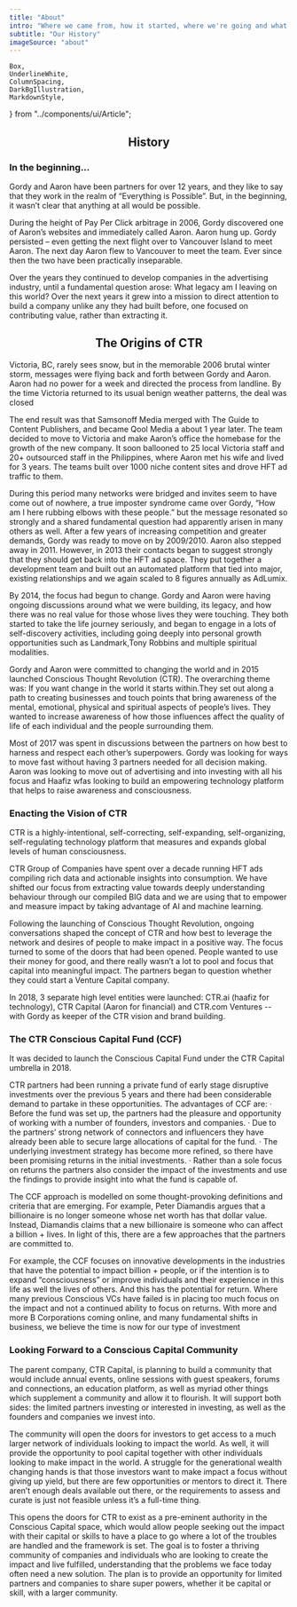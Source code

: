 ```yaml
---
title: "About"
intro: "Where we came from, how it started, where we're going and what we're doing."
subtitle: "Our History"
imageSource: "about"
---
```


	Box,
	UnderlineWhite,
	ColumnSpacing,
	DarkBgIllustration,
	MarkdownStyle,
} from "../components/ui/Article";

<Wrapper bgColor="#f9f6fb">
  <Container>
    <Row>
      <Column align="center">
        <h2 css={Underline}>History</h2>
      </Column>
    </Row>
  </Container>
<Container size="lg">
<Box>

### In the beginning...

Gordy and Aaron have been partners for over 12 years, and they like to say that they work in the realm
of “Everything is Possible”. But, in the beginning, it wasn’t clear that anything at all would be
possible.

During the height of Pay Per Click arbitrage in 2006, Gordy discovered one of
Aaron’s websites and immediately called Aaron. Aaron hung up. Gordy persisted
– even getting the next flight over to Vancouver Island to meet Aaron. The
next day Aaron flew to Vancouver to meet the team. Ever since then the two
have been practically inseparable.

Over the years they continued to develop companies in the advertising
industry, until a fundamental question arose: What legacy am I leaving on this
world? Over the next years it grew into a mission to direct attention to build
a company unlike any they had built before, one focused on contributing value,
rather than extracting it.

</Box>
</Container>
</Wrapper>
<Wrapper
  bgColor={theme.color.dark}
  css={DarkBgIllustration}
>
  <Container>
    <Row>
      <Column align="center">
        <h2 css={UnderlineWhite}>The Origins of CTR</h2>
      </Column>
    </Row>
    <Row
      grid={1 / 2}
      css={`
        color: #fff;
      `}
    >
      <Column css={ColumnSpacing}>
        <p>
          Victoria, BC, rarely sees snow, but in the memorable 2006 brutal winter storm, messages were flying back
          and forth between Gordy and Aaron. Aaron had no power for a week and directed the process from landline.
          By the time Victoria returned to its usual benign weather patterns, the deal was closed
        </p>
        <p>
          The end result was that Samsonoff Media merged with The Guide to Content Publishers, and became Qool Media
          a about 1 year later. The team decided to move to Victoria and make Aaron’s office the homebase for the
          growth of the new company. It soon ballooned to 25 local Victoria staff and 20+ outsourced staff in the
          Philippines, where Aaron met his wife and lived for 3 years. The teams built over 1000 niche content sites
          and drove HFT ad traffic to them.
        </p>
      <p>
          During this period many networks were bridged and invites seem to have come out of nowhere, a true
          imposter syndrome came over Gordy, “How am I here rubbing elbows with these people.” but the message
          resonated so strongly and a shared fundamental question had apparently arisen in many others as well.
          After a few years of increasing competition and greater demands, Gordy was ready to move on by 2009/2010.
          Aaron also stepped away in 2011. However, in 2013 their contacts began to suggest strongly that they
          should get back into the HFT ad space. They put together a development team and built out an automated
          platform that tied into major, existing relationships and we again scaled to 8 figures annually as
          AdLumix.
        </p>
      </Column>
      <Column css={ColumnSpacing}>
        <p>
          By 2014, the focus had begun to change. Gordy and Aaron were having ongoing discussions around what we
          were building, its legacy, and how there was no real value for those whose lives they were touching. They
          both started to take the life journey seriously, and began to engage in a lots of self-discovery
          activities, including going deeply into personal growth opportunities such as Landmark,Tony Robbins and
          multiple spiritual modalities.
        </p>
        <p>
          Gordy and Aaron were committed to changing the world and in 2015 launched Conscious Thought Revolution
          (CTR). The overarching theme was: If you want change in the world it starts within.They set out along a
          path to creating businesses and touch points that bring awareness of the mental, emotional, physical and
          spiritual aspects of people’s lives. They wanted to increase awareness of how those influences affect the
          quality of life of each individual and the people surrounding them.
        </p>
        <p>
          Most of 2017 was spent in discussions between the partners on how best to harness and respect each other’s
          superpowers. Gordy was looking for ways to move fast without having 3 partners needed for all decision
          making. Aaron was looking to move out of advertising and into investing with all his focus and Haafiz wfas
          looking to build an empowering technology platform that helps to raise awareness and consciousness.
        </p>
      </Column>
    </Row>
  </Container>
</Wrapper>
<Container
  className="content-styled"
  size="md"
>
<Row>
<Column css={MarkdownStyle}>
<Article>

### Enacting the Vision of CTR

CTR is a highly-intentional, self-correcting, self-expanding, self-organizing, self-regulating technology platform that measures and expands global levels of human consciousness.

CTR Group of Companies have spent over a decade running HFT ads compiling rich data and actionable insights into consumption. We have shifted our focus from extracting value towards deeply understanding behaviour through our compiled BIG data and we are using that to empower and measure impact by taking advantage of AI and machine learning.

Following the launching of Conscious Thought Revolution, ongoing conversations shaped the concept of CTR and how best to leverage the network and desires of people to make impact in a positive way. The focus turned to some of the doors that had been opened. People wanted to use their money for good, and there really wasn’t a lot to pool and focus that capital into meaningful impact. The partners began to question whether they could start a Venture Capital company.

In 2018, 3 separate high level entities were launched: CTR.ai (haafiz for technology), CTR Capital (Aaron for financial) and CTR.com Ventures -- with Gordy as keeper of the CTR vision and brand building.

### The CTR Conscious Capital Fund (CCF)

It was decided to launch the Conscious Capital Fund under the CTR Capital umbrella in 2018.

CTR partners had been running a private fund of early stage disruptive investments over the previous 5 years and there had been considerable demand to partake in these opportunities. The advantages of CCF are:
· Before the fund was set up, the partners had the pleasure and opportunity of working with a number of founders, investors and companies.
· Due to the partners’ strong network of connectors and influencers they have already been able to secure large allocations of capital for the fund.
· The underlying investment strategy has become more refined, so there have been promising returns in the initial investments.
· Rather than a sole focus on returns the partners also consider the impact of the investments and use the findings to provide insight into what the fund is capable of.

The CCF approach is modelled on some thought-provoking definitions and criteria that are emerging. For example, Peter Diamandis argues that a billionaire is no longer someone whose net worth has that dollar value. Instead, Diamandis claims that a new billionaire is someone who can affect a billion + lives. In light of this, there are a few approaches that the partners are committed to.

For example, the CCF focuses on innovative developments in the industries that have the potential to impact billion + people, or if the intention is to expand “consciousness” or improve individuals and their experience in this life as well the lives of others. And this has the potential for return. Where many previous Conscious VCs have failed is in placing too much focus on the impact and not a continued ability to focus on returns. With more and more B Corporations coming online, and many fundamental shifts in business, we believe the time is now for our type of investment

### Looking Forward to a Conscious Capital Community

The parent company, CTR Capital, is planning to build a community that would include annual events, online sessions with guest speakers, forums and connections, an education platform, as well as myriad other things which supplement a community and allow it to flourish. It will support both sides: the limited partners investing or interested in investing, as well as the founders and companies we invest into.

The community will open the doors for investors to get access to a much larger network of individuals looking to impact the world. As well, it will provide the opportunity to pool capital together with other individuals looking to make impact in the world. A struggle for the generational wealth changing hands is that those investors want to make impact a focus without giving up yield, but there are few opportunities or mentors to direct it. There aren’t enough deals available out there, or the requirements to assess and curate is just not feasible unless it’s a full-time thing.

This opens the doors for CTR to exist as a pre-eminent authority in the Conscious Capital space, which would allow people seeking out the impact with their capital or skills to have a place to go where a lot of the troubles are handled and the framework is set. The goal is to foster a thriving community of companies and individuals who are looking to create the impact and live fulfilled, understanding that the problems we face today often need a new solution. The plan is to provide an opportunity for limited partners and companies to share super powers, whether it be capital or skill, with a larger community.

</Article>
</Column>
</Row>
</Container>
